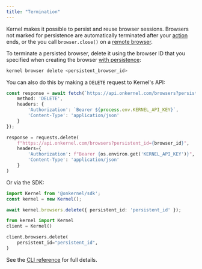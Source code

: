 ```yaml
---
title: "Termination"
---
```


Kernel makes it possible to persist and reuse browser sessions. Browsers not marked for persistence are automatically terminated after your [action](/build/develop) ends, or the you call `browser.close()` on a [remote browser](/build/remote-browsers).

To terminate a persisted browser, delete it using the browser ID that you specified when creating the browser [with persistence](/launch/browser-persistence):

```bash
kernel browser delete <persistent_browser_id>
```

You can also do this by making a `DELETE` request to Kernel's API:
<CodeGroup>

```typescript Typescript/Javascript
const response = await fetch(`https://api.onkernel.com/browsers?persistent_id=${browserId}`, {
    method: 'DELETE',
    headers: {
        'Authorization': `Bearer ${process.env.KERNEL_API_KEY}`,
        'Content-Type': 'application/json'
    }
});
```
```python Python
response = requests.delete(
    f"https://api.onkernel.com/browsers?persistent_id={browser_id}",
    headers={
        'Authorization': f"Bearer {os.environ.get('KERNEL_API_KEY')}",
        'Content-Type': 'application/json'
    }
)
```
</CodeGroup>

Or via the SDK:
<CodeGroup>
```typescript Typescript/Javascript
import Kernel from '@onkernel/sdk';
const kernel = new Kernel();

await kernel.browsers.delete({ persistent_id: 'persistent_id' });
```

```python Python
from kernel import Kernel
client = Kernel()

client.browsers.delete(
    persistent_id="persistent_id",
)
```
</CodeGroup>

See the [CLI reference](/reference/cli) for full details.

